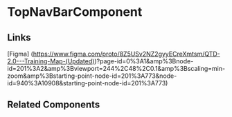 <!-- custom-email-address-editor.stories.mdx -->


<Meta title="QTD Components/EmailNotifications/TopNavBarComponent/README" component={TopNavBarComponent} />

# TopNavBarComponent

<ArgsTable of={TopNavBarComponent} />

## Links

[Figma] (https://www.figma.com/proto/8Z5USv2NZ2gyyECreXmtsm/QTD-2.0---Training-Map-(Updated))?page-id=0%3A1&amp%3Bnode-id=201%3A2&amp%3Bviewport=244%2C48%2C0.1&amp%3Bscaling=min-zoom&amp%3Bstarting-point-node-id=201%3A773&node-id=940%3A10908&starting-point-node-id=201%3A773)

## Related Components
